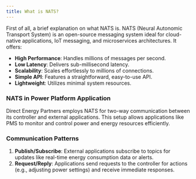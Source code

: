 ```yaml
---
title: What is NATS?
---
```


First of all, a brief explanation on what NATS is. NATS (Neural Autonomic Transport System) is an open-source messaging system 
ideal for cloud-native applications, IoT messaging, and microservices architectures. It offers:

- **High Performance**: Handles millions of messages per second.
- **Low Latency**: Delivers sub-millisecond latency.
- **Scalability**: Scales effortlessly to millions of connections.
- **Simple API**: Features a straightforward, easy-to-use API.
- **Lightweight**: Utilizes minimal system resources.

### NATS in Power Platform Application

Direct Energy Partners employs NATS for two-way communication between its controller and external applications. 
This setup allows applications like PMS to monitor and control power and energy resources efficiently.

### Communication Patterns

1. **Publish/Subscribe**: External applications subscribe to topics for updates like real-time energy consumption data or alerts.
2. **Request/Reply**: Applications send requests to the controller for actions (e.g., adjusting power settings) and receive immediate responses.